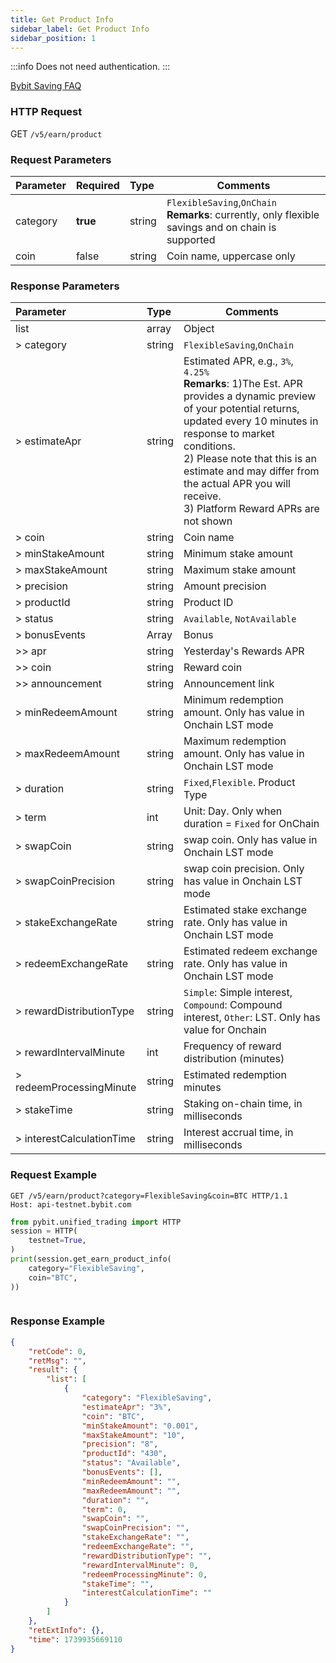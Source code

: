 ```yaml
---
title: Get Product Info
sidebar_label: Get Product Info
sidebar_position: 1
---
```

:::info
Does not need authentication.
:::

[Bybit Saving FAQ](https://www.bybit.com/en/help-center/article/FAQ-Bybit-Savings)

### HTTP Request
GET `/v5/earn/product`

### Request Parameters
| Parameter | Required | Type | Comments|
|:----- |:-------|:-----|------ |
|category|**true**|string|`FlexibleSaving`,`OnChain`<br/>**Remarks**: currently, only flexible savings and on chain is supported|
|coin|false|string|Coin name, uppercase only |

### Response Parameters
| Parameter | Type | Comments|
|:----- |:-----|----- |
|list|array|Object|
|> category|string |`FlexibleSaving`,`OnChain` |
|> estimateApr|string |Estimated APR, e.g., `3%`, `4.25%`<br/>**Remarks**: 1)The Est. APR provides a dynamic preview of your potential returns, updated every 10 minutes in response to market conditions. <br/>2) Please note that this is an estimate and may differ from the actual APR you will receive.<br/>3) Platform Reward APRs are not shown|
|> coin|string |Coin name|
|> minStakeAmount|string |Minimum stake amount |
|> maxStakeAmount|string |Maximum stake amount |
|> precision|string |Amount precision |
|> productId|string |Product ID|
|> status|string |`Available`, `NotAvailable`|
|> bonusEvents|Array |Bonus |
|>> apr|string |Yesterday's Rewards APR |
|>> coin|string |Reward coin |
|>> announcement|string |Announcement link |
|> minRedeemAmount|string |Minimum redemption amount. Only has value in Onchain LST mode |
|> maxRedeemAmount|string |Maximum redemption amount. Only has value in Onchain LST mode |
|> duration|string |`Fixed`,`Flexible`. Product Type|
|> term|int |Unit: Day. Only when duration = `Fixed` for OnChain|
|> swapCoin|string |swap coin. Only has value in Onchain LST mode |
|> swapCoinPrecision|string |swap coin precision. Only has value in Onchain LST mode |
|> stakeExchangeRate|string |Estimated stake exchange rate. Only has value in Onchain LST mode |
|> redeemExchangeRate|string |Estimated redeem exchange rate. Only has value in Onchain LST mode|
|> rewardDistributionType|string |`Simple`: Simple interest, `Compound`: Compound interest, `Other`: LST. Only has value for Onchain|
|> rewardIntervalMinute|int |Frequency of reward distribution (minutes) |
|> redeemProcessingMinute|string |Estimated redemption minutes|
|> stakeTime|string |Staking on-chain time, in milliseconds|
|> interestCalculationTime|string |Interest accrual time, in milliseconds|

### Request Example

<Tabs groupId="programming-languages">
<TabItem value="http" label="HTTP">

```http
GET /v5/earn/product?category=FlexibleSaving&coin=BTC HTTP/1.1
Host: api-testnet.bybit.com
```

</TabItem>
<TabItem value="python" label="Python">

```python
from pybit.unified_trading import HTTP
session = HTTP(
    testnet=True,
)
print(session.get_earn_product_info(
    category="FlexibleSaving",
    coin="BTC",
))
```

</TabItem>

<TabItem value="Node" label="Node.js">

```n4js

```

</TabItem>
</Tabs>

### Response Example

```json
{
    "retCode": 0,
    "retMsg": "",
    "result": {
        "list": [
            {
                "category": "FlexibleSaving",
                "estimateApr": "3%",
                "coin": "BTC",
                "minStakeAmount": "0.001",
                "maxStakeAmount": "10",
                "precision": "8",
                "productId": "430",
                "status": "Available",
                "bonusEvents": [],
                "minRedeemAmount": "",
                "maxRedeemAmount": "",
                "duration": "",
                "term": 0,
                "swapCoin": "",
                "swapCoinPrecision": "",
                "stakeExchangeRate": "",
                "redeemExchangeRate": "",
                "rewardDistributionType": "",
                "rewardIntervalMinute": 0,
                "redeemProcessingMinute": 0,
                "stakeTime": "",
                "interestCalculationTime": ""
            }
        ]
    },
    "retExtInfo": {},
    "time": 1739935669110
}
```
